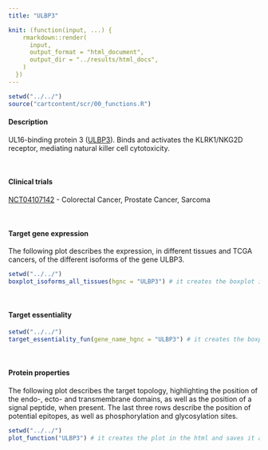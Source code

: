 ```yaml
---
title: "ULBP3"

knit: (function(input, ...) {
    rmarkdown::render(
      input,
      output_format = "html_document",
      output_dir = "../results/html_docs",
    )
  })
---
```

<style>
img {
    max-width: 30cm;
}
</style>
```r
setwd("../../")
source("cartcontent/scr/00_functions.R")
```


<h4>Description</h4>
UL16-binding protein 3 ([ULBP3](https://www.uniprot.org/uniprot/Q9BZM4)). Binds and activates the KLRK1/NKG2D receptor, mediating natural killer cell cytotoxicity.

<br> 

<h4>Clinical trials</h4>
[NCT04107142](https://clinicaltrials.gov/ct2/show/NCT04107142) - Colorectal Cancer, Prostate Cancer, Sarcoma

<br>

<h4>Target gene expression</h4>
The following plot describes the expression, in different tissues and TCGA cancers, of the different isoforms of the gene ULBP3.
```r
setwd("../../")
boxplot_isoforms_all_tissues(hgnc = "ULBP3") # it creates the boxplot in the html and saves it as .pdf in the plot/isoform_expression folder
```

<br>

<h4>Target essentiality</h4>
```r
setwd("../../")
target_essentiality_fun(gene_name_hgnc = "ULBP3") # it creates the boxplot in the html and saves it as .pdf in the plot/target_essentiality folder
```

<br>

<h4>Protein properties</h4>
The following plot describes the target topology, highlighting the position of the endo-, ecto- and transmembrane domains, as well as the position of a signal peptide, when present. 
The last three rows describe the position of potential epitopes, as well as phosphorylation and glycosylation sites. 
```r
setwd("../../")
plot_function("ULBP3") # it creates the plot in the html and saves it as .pdf in the plot/protein_properties folder
```
